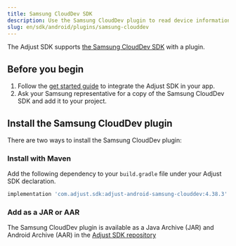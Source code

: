```yaml
---
title: Samsung CloudDev SDK
description: Use the Samsung CloudDev plugin to read device information in a Samsung cloud environment
slug: en/sdk/android/plugins/samsung-clouddev
---
```


The Adjust SDK supports [the Samsung CloudDev SDK](https://developer.samsung.com/instant-plays/samsung-clouddev-sdk/get-started.html) with a plugin.

## Before you begin

1. Follow the [get started guide](/en/sdk/android) to integrate the Adjust SDK in your app.
2. Ask your Samsung representative for a copy of the Samsung CloudDev SDK and add it to your project.

## Install the Samsung CloudDev plugin

There are two ways to install the Samsung CloudDev plugin:

### Install with Maven

Add the following dependency to your `build.gradle` file under your Adjust SDK declaration.

```groovy title="build.gradle"
implementation 'com.adjust.sdk:adjust-android-samsung-clouddev:4.38.3'
```

### Add as a JAR or AAR

The Samsung CloudDev plugin is available as a Java Archive (JAR) and Android Archive (AAR) in the [Adjust SDK repository](https://github.com/adjust/android_sdk/releases/latest)
